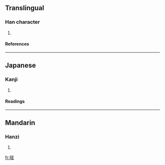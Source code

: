 ==Translingual==
===Han character===
{{Han char|rn=72|rad=日|as=06|sn=10|four=6101<sub>4</sub>|canj=日一戈土 (AMIG)}}
# {{defn|Han|sort=日06}}
====References====
{{Han ref|kx=0495.010|dkj=13900|dj=0860.090|hdz=21507.020|uh=664A|ud=26186|bh=D1D3|bd=53715}}
----
==Japanese==
===Kanji===
{{ja-kanji|grade=|rs=日06}}
# {{defn|Japanese}} 
====Readings====
{{ja-readings|on=[[しつ]] (shitsu), [[しち]] (shichi)|kun=[[おおきい]] (ookii)}}
----
==Mandarin==
===Hanzi===
{{cmn-hanzi|pin=[[zhǐ]] ([[zhi3]])|wg=chih<sup>3</sup>}}
# {{defn|Mandarin}}

[[fr:晊]]